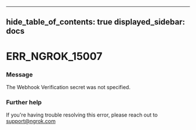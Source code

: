 

---
hide_table_of_contents: true
displayed_sidebar: docs
---


# ERR_NGROK_15007

### Message
The Webhook Verification secret was not specified.

<ErrorDetails error="err_ngrok_15007" />



### Further help
If you're having trouble resolving this error, please reach out to [support@ngrok.com](mailto:support@ngrok.com?subject=Help%20with%20ERR_NGROK_15007)


